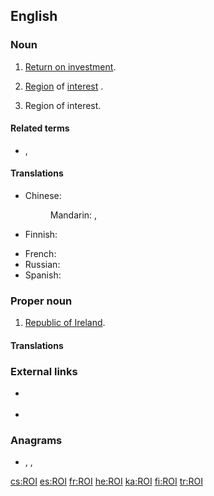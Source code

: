 {{also|roi|rồi|Rói}}
==English==

===Noun===
{{en-noun}}

# {{label|en|accounting|acronym}} [[return on investment|Return on investment]].
# {{label|en|photography|acronym}} [[region|Region]] of [[interest|interest]] {{gloss|in digital images}}.
# {{label|en|military|espionage|acronym}} Region of interest.

====Related terms====
* {{sense|finance}} {{l|en|ROE}}, {{l|en|ROR}}

====Translations====
<!--Abbreviations only, if they exist-->
{{trans-top|return on Investment}}
* Chinese:
*: Mandarin: {{t|cmn|投資回報率|sc=Hani}}, {{t|cmn|投资回报率|tr=tóuzī huíbàolǜ|sc=Hani}}
* Finnish: {{t+|fi|ROI}}
{{trans-mid}}
* French: {{t+|fr|retour sur investissement|m}}
* Russian: {{t-needed|ru}}
* Spanish: {{t|es|retorno de la inversión|m}}
{{trans-bottom}}

{{trans-top|region of interest (in digital images)}}
{{trans-mid}}
{{trans-bottom}}

{{trans-top|region of interest (military, espionage)}}
{{trans-mid}}
{{trans-bottom}}

===Proper noun===
{{en-proper noun}}

# {{label|en|acronym}} [[Republic of Ireland]].

====Translations====
{{trans-top|Republic of Ireland}}
{{trans-mid}}
{{trans-bottom}}

===External links===
* {{sense|accounting}} {{projectlink|wikipedia|Return on investment}}
* {{sense|photography}} {{projectlink|wikipedia|Region of interest}}

===Anagrams===
* {{l|en|OIr}}, {{l|en|Rio}}, {{l|en|RIO}}

[[cs:ROI]]
[[es:ROI]]
[[fr:ROI]]
[[he:ROI]]
[[ka:ROI]]
[[fi:ROI]]
[[tr:ROI]]